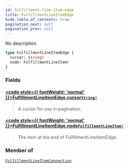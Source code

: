```yaml
---
id: fulfillment-line-item-edge
title: FulfillmentLineItemEdge
hide_table_of_contents: true
pagination_next: null
pagination_prev: null
---
```








No description

```graphql
type FulfillmentLineItemEdge {
  cursor: String!
  node: FulfillmentLineItem!
}
```


### Fields

#### [<code style={{ fontWeight: 'normal' }}>FulfillmentLineItemEdge.<b>cursor</b></code>](#)<Bullet />[`String!`](/scalars/string) <Badge class="secondary" text="non-null"/> <Badge class="secondary" text="scalar"/>
> A cursor for use in pagination.
> 

#### [<code style={{ fontWeight: 'normal' }}>FulfillmentLineItemEdge.<b>node</b></code>](#)<Bullet />[`FulfillmentLineItem!`](/objects/fulfillment-line-item) <Badge class="secondary" text="non-null"/> <Badge class="secondary" text="object"/>
> The item at the end of FulfillmentLineItemEdge.
> 



### Member of

[`FulfillmentLineItemConnection`](/objects/fulfillment-line-item-connection)  <Badge class="secondary" text="object"/>



